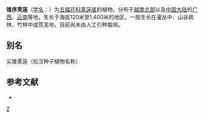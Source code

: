 {{Speciesbox
| taxon = Viburnum pyramidatum''
| binomial_authority = Rehd.
}}

'''锥序荚蒾'''（[[学名|学名]]：{{lang|la|''Viburnum pyramidatum''}}）为[[五福花科|五福花科]][[荚蒾属|荚蒾属]]的植物。分布于[[越南北部|越南北部]]以及[[中国大陆|中国大陆]]的[[广西|广西]]、[[云南|云南]]等地，生长于海拔120米至1,400米的地区，一般生长在灌丛中、山谷疏林、竹林中或荒芜地，目前尚未由人工引种栽培。

== 别名 ==
尖锥荚蒾（拉汉种子植物名称）

== 参考文献 ==
<div class="references-small">
* {{cite web| url =http://www.bioinfo.cn/db05/KmzwSpecies.php?action=view&id=23761| title =锥序荚蒾| work =《中国高等植物数据库全库》| publisher =中国科学院微生物研究所| author =昆明植物研究所| accessdate =2009-02-25| deadurl =yes| archiveurl =https://web.archive.org/web/20160305025224/http://www.bioinfo.cn/db05/KmzwSpecies.php?action=view&id=23761| archivedate =2016-03-05}}
</div>

{{taxonbar}}

[[Category:荚蒾属|Z]]